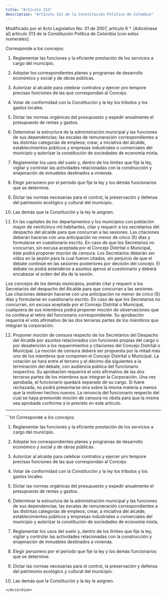 ```yaml
---
title: "Artículo 313"
description: "Artículo 313 de la Constitución Política de Colombia"
---
```


<Warning>Modificado por el Acto Legislativo No. 01 de 2007, artículo 6 °. [Adiciónese al] artículo 313 de la Constitución Política de Colombia [con estos numerales]: </Warning>

Corresponde a los concejos:

1. Reglamentar las funciones y la eficiente prestación de los servicios a cargo del municipio.

2. Adoptar los correspondientes planes y programas de desarrollo económico y social y de obras públicas.

3. Autorizar al alcalde para celebrar contratos y ejercer pro tempore precisas funciones de las que correspondan al Concejo.

4. Votar de conformidad con la Constitución y la ley los tributos y los gastos locales.

5. Dictar las normas orgánicas del presupuesto y expedir anualmente el presupuesto de rentas y gastos.

6. Determinar la estructura de la administración municipal y las funciones de sus dependencias; las escalas de remuneración correspondientes a las distintas categorías de empleos; crear, a iniciativa del alcalde, establecimientos públicos y empresas industriales o comerciales del municipio y autorizar la constitución de sociedades de economía mixta.

7. Reglamentar los usos del suelo y, dentro de los límites que fije la ley, vigilar y controlar las actividades relacionadas con la construcción y enajenación de inmuebles destinados a vivienda.

8. Elegir personero por el periodo que fije la ley y los demás funcionarios que se determine.

9. Dictar las normas necesarias para el control, la preservación y defensa del patrimonio ecológico y cultural del municipio.

10. Las demás que la Constitución y la ley le asignen.

11. En las capitales de los departamentos y los municipios con población mayor de veinticinco mil habitantes, citar y requerir a los secretarios del despacho del alcalde para que concurran a las sesiones. Las citaciones deberán hacerse con una anticipación no menor de cinco (5) días y formularse en cuestionario escrito. En caso de que los Secretarios no concurran, sin excusa aceptada por el Concejo Distrital o Municipal, éste podrá proponer moción de censura. Los Secretarios deberán ser oídos en la sesión para la cual fueron citados, sin perjuicio de que el debate continúe en las sesiones posteriores por decisión del concejo. El debate no podrá extenderse a asuntos ajenos al cuestionario y deberá encabezar el orden del día de la sesión.

Los concejos de los demás municipios, podrán citar y requerir a los Secretarios del despacho del Alcalde para que concurran a las sesiones. Las citaciones deberán hacerse con una anticipación no menor de cinco (5) días y formularse en cuestionario escrito. En caso de que los Secretarios no concurran, sin excusa aceptada por el Concejo Distrital o Municipal, cualquiera de sus miembros podrá proponer moción de observaciones que no conlleva al retiro del funcionario correspondiente. Su aprobación requerirá el voto afirmativo de las dos terceras partes de los miembros que integran la corporación.

12. Proponer moción de censura respecto de los Secretarios del Despacho del Alcalde por asuntos relacionados con funciones propias del cargo o por desatención a los requerimientos y citaciones del Concejo Distrital o Municipal. La moción de censura deberá ser propuesta por la mitad más uno de los miembros que componen el Concejo Distrital o Municipal. La votación se hará entre el tercero y el décimo día siguientes a la terminación del debate, con audiencia pública del funcionario respectivo. Su aprobación requerirá el voto afirmativo de las dos terceras partes de los miembros que integran la Corporación. Una vez aprobada, el funcionario quedará separado de su cargo. Si fuere rechazada, no podrá presentarse otra sobre la misma materia a menos que la motiven hechos nuevos. La renuncia del funcionario respecto del cual se haya promovido moción de censura no obsta para que la misma sea aprobada conforme a lo previsto en este artículo. 

---

<Accordion title="Artículo original antes de la modificación:">
```txt
Corresponde a los concejos:

1. Reglamentar las funciones y la eficiente prestación de los servicios a cargo del municipio.

2. Adoptar los correspondientes planes y programas de desarrollo económico y social y de obras públicas.

3. Autorizar al alcalde para celebrar contratos y ejercer pro tempore precisas funciones de las que correspondan al Concejo.

4. Votar de conformidad con la Constitución y la ley los tributos y los gastos locales.

5. Dictar las normas orgánicas del presupuesto y expedir anualmente el presupuesto de rentas y gastos.

6. Determinar la estructura de la administración municipal y las funciones de sus dependencias; las escalas de remuneración correspondientes a las distintas categorías de empleos; crear, a iniciativa del alcalde, establecimientos públicos y empresas industriales o comerciales del municipio y autorizar la constitución de sociedades de economía mixta.

7. Reglamentar los usos del suelo y, dentro de los límites que fije la ley, vigilar y controlar las actividades relacionadas con la construcción y enajenación de inmuebles destinados a vivienda.

8. Elegir personero por el periodo que fije la ley y los demás funcionarios que se determine.

9. Dictar las normas necesarias para el control, la preservación y defensa del patrimonio ecológico y cultural del municipio.

10. Las demás que la Constitución y la ley le asignen.
```
</Accordion>
